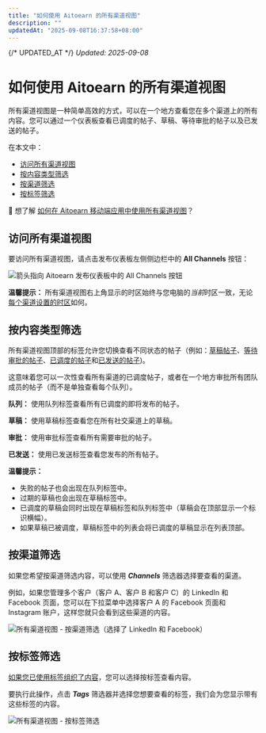 ```yaml
---
title: "如何使用 Aitoearn 的所有渠道视图"
description: ""
updatedAt: "2025-09-08T16:37:58+08:00"
---
```

{/* UPDATED_AT */}
_Updated: 2025-09-08_

# 如何使用 Aitoearn 的所有渠道视图

所有渠道视图是一种简单高效的方式，可以在一个地方查看您在多个渠道上的所有内容。您可以通过一个仪表板查看已调度的帖子、草稿、等待审批的帖子以及已发送的帖子。

在本文中：
- [访问所有渠道视图](#访问所有渠道视图)
- [按内容类型筛选](#按内容类型筛选)
- [按渠道筛选](#按渠道筛选)
- [按标签筛选](#按标签筛选)

📝 想了解 [如何在 Aitoearn 移动端应用中使用所有渠道视图](https://支持.aitoearn.com//支持.aitoearn.com/article/890-using-the-all-channels-view-在-the-aitoearn-移动端-应用)？

## 访问所有渠道视图

要访问所有渠道视图，请点击发布仪表板左侧侧边栏中的 **All Channels** 按钮：

![箭头指向 Aitoearn 发布仪表板中的 All Channels 按钮](//d33v4339jhl8k0.cloudfront.net/docs/assets/64cb6cf86d4a3e191f237e66/图片s/6792a7038f7205131bd21eda/文件-2r6HhXxF08.jpg)

**温馨提示：** 所有渠道视图右上角显示的时区始终与您电脑的*当前*时区一致，无论[每个渠道设置的时区](https://支持.aitoearn.com//支持.aitoearn.com/article/514-setting-up-您的-timezones-和-posting-调度s)如何。

## 按内容类型筛选

所有渠道视图顶部的标签允许您切换查看不同状态的帖子（例如：[草稿帖子](https://支持.aitoearn.com//支持.aitoearn.com/article/656-saving-和-scheduling-draft-帖子)、[等待审批的帖子](https://支持.aitoearn.com//支持.aitoearn.com/article/665-managing-和-应用roving-draft-帖子#h_ba2cd6d0-bce6-48d0-8583-135d5fca5dc6)、[已调度的帖子](https://支持.aitoearn.com//支持.aitoearn.com/category/13-scheduling-和-发布功能)和[已发送的帖子](https://支持.aitoearn.com//支持.aitoearn.com/article/517-insights-在-分享d-帖子-within-您的-发布功能-仪表板))。

这意味着您可以一次性查看所有渠道的已调度帖子，或者在一个地方审批所有团队成员的帖子（而不是单独查看每个队列）。

**队列：** 使用队列标签查看所有已调度的即将发布的帖子。

**草稿：** 使用草稿标签查看您在所有社交渠道上的草稿。

**审批：** 使用审批标签查看所有需要审批的帖子。

**已发送：** 使用已发送标签查看您发布的所有帖子。

**温馨提示：**
- 失败的帖子也会出现在队列标签中。
- 过期的草稿也会出现在草稿标签中。
- 已调度的草稿会同时出现在草稿标签和队列标签中（草稿会在顶部显示一个标识横幅）。
- 如果草稿已被调度，草稿标签中的列表会将已调度的草稿显示在列表顶部。

## 按渠道筛选

如果您希望按渠道筛选内容，可以使用 ***Channels*** 筛选器选择要查看的渠道。

例如，如果您管理多个客户（客户 A、客户 B 和客户 C）的 LinkedIn 和 Facebook 页面，您可以在下拉菜单中选择客户 A 的 Facebook 页面和 Instagram 账户，这样您就只会看到这些渠道的内容。

![所有渠道视图 - 按渠道筛选（选择了 LinkedIn 和 Facebook）](//d33v4339jhl8k0.cloudfront.net/docs/assets/64cb6cf86d4a3e191f237e66/图片s/6792a87e82f22a4614b8da0d/文件-WQj4PSWHyi.jpg)

## 按标签筛选

[如果您已使用标签组织了内容](https://支持.aitoearn.com//支持.aitoearn.com/article/585-creating-和-managing-campaigns)，您可以选择按标签查看内容。

要执行此操作，点击 ***Tags*** 筛选器并选择您想要查看的标签，我们会为您显示带有这些标签的内容。

![所有渠道视图 - 按标签筛选](//d33v4339jhl8k0.cloudfront.net/docs/assets/64cb6cf86d4a3e191f237e66/图片s/6792a9527be08c2ecfcf25e7/文件-EgtDmcLCup.jpg)
